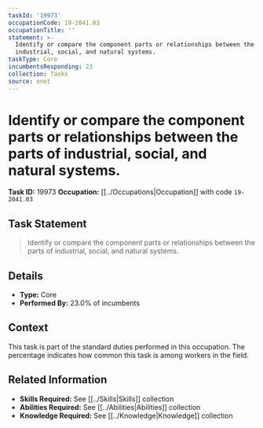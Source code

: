 ```yaml
---
taskId: '19973'
occupationCode: 19-2041.03
occupationTitle: ''
statement: >-
  Identify or compare the component parts or relationships between the parts of
  industrial, social, and natural systems.
taskType: Core
incumbentsResponding: 23
collection: Tasks
source: onet
---
```

# Identify or compare the component parts or relationships between the parts of industrial, social, and natural systems.

**Task ID:** 19973
**Occupation:** [[../Occupations|Occupation]] with code `19-2041.03`

## Task Statement

> Identify or compare the component parts or relationships between the parts of industrial, social, and natural systems.

## Details

- **Type:** Core
- **Performed By:** 23.0% of incumbents

## Context

This task is part of the standard duties performed in this occupation. The percentage indicates how common this task is among workers in the field.

## Related Information

- **Skills Required:** See [[../Skills|Skills]] collection
- **Abilities Required:** See [[../Abilities|Abilities]] collection
- **Knowledge Required:** See [[../Knowledge|Knowledge]] collection
